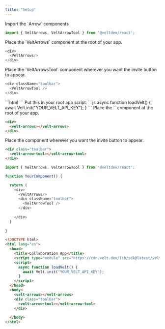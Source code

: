 ```yaml
---
title: "Setup"
---
```



<Tabs>
  <Tab title="React / Next.js">

<Steps titleSize="h2">

<Step title="Import the Arrow components from @veltdev/react">
Import the `Arrow` components

```js
import { VeltArrows, VeltArrowTool } from '@veltdev/react';
```
</Step>

<Step title="Place the VeltArrows component">
Place the `VeltArrows` component at the root of your app.

```js
<div>
  <VeltArrows/>
</div>
```
</Step>

<Step title="Place the VeltArrowTool component">
Place the `VeltArrowsTool` component wherever you want the invite button to appear.

```js
<div className="toolbar">
  <VeltArrowTool />
</div>
```
</Step>

</Steps>


  </Tab>

  <Tab title="Other Frameworks">


<Steps titleSize="h2">

<Step title="Import the Velt Script tag">
```html
<script type="module" src="https://cdn.velt.dev/lib/sdk@latest/velt.js" onload="loadVelt()"></script>
```
</Step>

<Step title="Initialize with your API Key">
Put this in your root app script:
```js
async function loadVelt() {
    await Velt.init("YOUR_VELT_API_KEY");
}
```
</Step>

<Step title="Place the <velt-arrows> component">
Place the `<velt-arrows>` component at the root of your app.

```html
<div>
  <velt-arrows></velt-arrows>
</div>
```
</Step>

<Step title="Place the <velt-arrow-tool> component">
Place the component wherever you want the invite button to appear.

```html
<div class="toolbar">
  <velt-arrow-tool></velt-arrow-tool>
</div>
```
</Step>


</Steps>



  

  </Tab>
</Tabs>

<RequestExample>

```js React / Next.js
import { VeltArrows, VeltArrowTool } from '@veltdev/react';

function YourComponent() {

  return (
    <div>
      <VeltArrows/>
      <div className="toolbar">
        <VeltArrowTool />
      </div>
      
    </div>
  )
  
}
```




```html HTML
<!DOCTYPE html>
<html lang="en">
  <head>
    <title>Collaboration App</title>
    <script type="module" src="https://cdn.velt.dev/lib/sdk@latest/velt.js" onload="loadVelt()"></script>
    <script>
      async function loadVelt() {
        await Velt.init("YOUR_VELT_API_KEY");
      }
    </script>
  </head>
  <body>
    <velt-arrows></velt-arrows>
    <div class="toolbar">
      <velt-arrow-tool></velt-arrow-tool>
    </div>
    
  </body>
</html>
```

</RequestExample>
